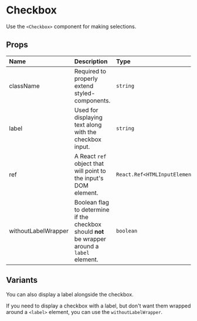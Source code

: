 
<Meta title="synth-ui|Forms/Checkbox" component={Checkbox} />

# Checkbox

Use the `<Checkbox>` component for making selections.

<Preview>
  <Story name="intro">
    <Checkbox />
  </Story>
</Preview>

## Props

| Name                | Description                                                                                   | Type                          | Default |
| :------------------ | :-------------------------------------------------------------------------------------------- | :---------------------------- | :------ |
| className           | Required to properly extend styled-components.                                                | `string`                      | `''`    |
| label               | Used for displaying text along with the checkbox input.                                       | `string`                      | `''`    |
| ref                 | A React `ref` object that will point to the input's DOM element.                              | `React.Ref<HTMLInputElement>` | `null`  |
| withoutLabelWrapper | Boolean flag to determine if the checkbox should **not** be wrapper around a `label` element. | `boolean`                     | `false` |

## Variants

You can also display a label alongside the checkbox.

<Preview withToolbar>
  <Story name="label">
    <Checkbox label="Clicking this will toggle the checkbox" />
  </Story>
</Preview>

If you need to display a checkbox with a label, but don't want them wrapped around a `<label>` element, you can use the `withoutLabelWrapper`.

<Preview withToolbar>
  <Story name="withoutLabelWrapper">
    <Checkbox
      label="Clicking this will not toggle the checkbox"
      withoutLabelWrapper
    />
  </Story>
</Preview>
